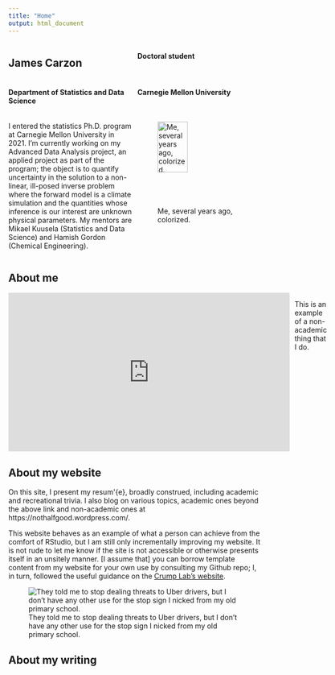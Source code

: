 ```yaml
---
title: "Home"
output: html_document
---
```


\vspace{1cm}

:::: {style="display: grid; grid-template-columns: 1fr 1fr; grid-column-gap: 10px; "}

::: {}

## James Carzon

#### Doctoral student
#### Department of Statistics and Data Science
#### Carnegie Mellon University

I entered the statistics Ph.D. program at Carnegie Mellon University in 2021. 
I'm currently working on my Advanced Data Analysis project, an applied project 
as part of the program; the object is to quantify uncertainty in the solution 
to a non-linear, ill-posed inverse problem where the forward model is a climate 
simulation and the quantities whose inference is our interest are unknown 
physical parameters. My mentors are Mikael Kuusela (Statistics and Data 
Science) and Hamish Gordon (Chemical Engineering).

:::

::: {}

![Me, several years ago, colorized.](assets/headshot.jpg){width=60%}
:::

::::

## About me

:::: {style="display: grid; grid-template-columns: 1fr 1fr; grid-column-gap: 10px; "}

::: {}
<iframe width="560" height="315" src="https://www.youtube.com/embed/pqOXnC_k8q0" title="YouTube video player" frameborder="0" allow="accelerometer; autoplay; clipboard-write; encrypted-media; gyroscope; picture-in-picture" allowfullscreen></iframe>
:::

::: {}
This is an example of a non-academic thing that I do.
:::

::::

## About my website

On this site, I present my resum\'{e}, broadly construed, including academic 
and recreational trivia. I also blog on various topics, academic ones beyond 
the above link and non-academic ones at https://nothalfgood.wordpress.com/.

This website behaves as an example of what a person can achieve from the 
comfort of RStudio, but I am still only incrementally improving my website. It 
is not rude to let me know if the site is not accessible or otherwise presents 
itself in an unsitely manner. [I assume that] you can borrow template content 
from my website for your own use by consulting my Github repo; I, in turn, 
followed the useful guidance on the [Crump Lab's website](https://crumplab.com/LabJournalWebsite/index.html).

![They told me to stop dealing threats to Uber drivers, but I don't have any other use for the stop sign I nicked from my old primary school.](assets/backsplash.jpg)

## About my writing

